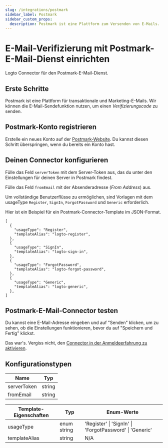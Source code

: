 ```yaml
---
slug: /integrations/postmark
sidebar_label: Postmark
sidebar_custom_props:
  description: Postmark ist eine Plattform zum Versenden von E-Mails.
---
```



# E-Mail-Verifizierung mit Postmark-E-Mail-Dienst einrichten

Logto Connector für den Postmark-E-Mail-Dienst.

<GuideTip />

## Erste Schritte

Postmark ist eine Plattform für transaktionale und Marketing-E-Mails. Wir können die E-Mail-Sendefunktion nutzen, um einen _Verifizierungscode_ zu senden.

## Postmark-Konto registrieren

Erstelle ein neues Konto auf der [Postmark-Website](https://postmark.com/). Du kannst diesen Schritt überspringen, wenn du bereits ein Konto hast.

## Deinen Connector konfigurieren

Fülle das Feld `serverToken` mit dem Server-Token aus, das du unter den Einstellungen für deinen Server in Postmark findest.

Fülle das Feld `fromEmail` mit der Absenderadresse (_From Address_) aus.

Um vollständige Benutzerflüsse zu ermöglichen, sind Vorlagen mit dem usageType `Register`, `SignIn`, `ForgotPassword` und `Generic` erforderlich.

Hier ist ein Beispiel für ein Postmark-Connector-Template im JSON-Format.

```jsonc
[
  {
    "usageType": "Register",
    "templateAlias": "logto-register",
  },
  {
    "usageType": "SignIn",
    "templateAlias": "logto-sign-in",
  },
  {
    "usageType": "ForgotPassword",
    "templateAlias": "logto-forgot-password",
  },
  {
    "usageType": "Generic",
    "templateAlias": "logto-generic",
  },
]
```

## Postmark-E-Mail-Connector testen

Du kannst eine E-Mail-Adresse eingeben und auf "Senden" klicken, um zu sehen, ob die Einstellungen funktionieren, bevor du auf "Speichern und Fertig" klickst.

Das war's. Vergiss nicht, den [Connector in der Anmeldeerfahrung zu aktivieren](/connectors/email-connectors/#enable-email-sign-up-or-sign-in).

## Konfigurationstypen

| Name        | Typ    |
| ----------- | ------ |
| serverToken | string |
| fromEmail   | string |

| Template-Eigenschaften | Typ         | Enum-Werte                                              |
| ---------------------- | ----------- | ------------------------------------------------------- |
| usageType              | enum string | 'Register' \| 'SignIn' \| 'ForgotPassword' \| 'Generic' |
| templateAlias          | string      | N/A                                                     |
